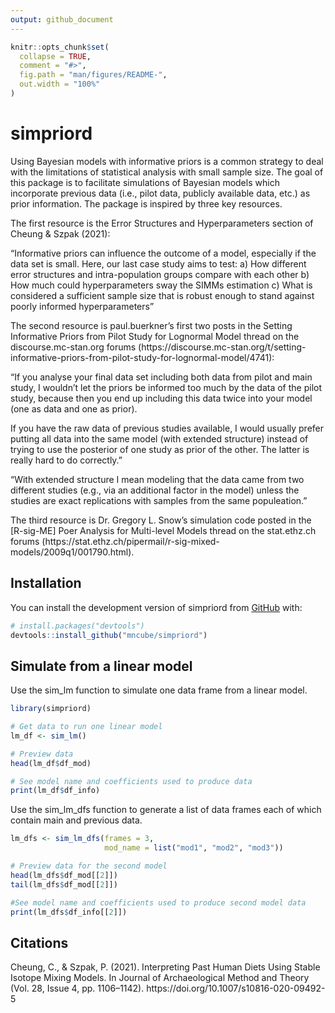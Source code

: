 ```yaml
---
output: github_document
---
```


<!-- README.md is generated from README.Rmd. Please edit that file -->

```r
knitr::opts_chunk$set(
  collapse = TRUE,
  comment = "#>",
  fig.path = "man/figures/README-",
  out.width = "100%"
)
```

# simpriord

<!-- badges: start -->
<!-- badges: end -->

Using Bayesian models with informative priors is a common strategy to deal with the limitations of
statistical analysis with small sample size.  The goal of this package is to facilitate simulations
of Bayesian models which incorporate previous data (i.e., pilot data, publicly available data, etc.)
as prior information.  The package is inspired by three key resources.

The first resource is the Error Structures and Hyperparameters section of Cheung & Szpak (2021):

  "Informative priors can influence the outcome of a model, especially if the data set is
   small. Here, our last case study aims to test:
    a) How different error structures and intra-population groups compare with each other
    b) How much could hyperparameters sway the SIMMs estimation
    c) What is considered a sufficient sample size that is robust enough to stand against
    poorly informed hyperparameters"

The second resource is paul.buerkner's first two posts in the Setting Informative Priors from
Pilot Study for Lognormal Model thread on the discourse.mc-stan.org forums (https://discourse.mc-stan.org/t/setting-informative-priors-from-pilot-study-for-lognormal-model/4741):

  "If you analyse your final data set including both data from pilot and main study, I wouldn’t let the       priors be informed too much by the data of the pilot study, because then you end up including this data    twice into your model (one as data and one as prior).

   If you have the raw data of previous studies available, I would usually prefer putting all data into the    same model (with extended structure) instead of trying to use the posterior of one study as prior of the    other. The latter is really hard to do correctly."
   
   "With extended structure I mean modeling that the data came from two different studies (e.g., via an        additional factor in the model) unless the studies are exact replications with samples from the same       populeation."
   
The third resource is Dr. Gregory L. Snow's simulation code posted in the [R-sig-ME] Poer Analysis for Multi-level Models thread on the stat.ethz.ch forums (https://stat.ethz.ch/pipermail/r-sig-mixed-models/2009q1/001790.html).

## Installation

You can install the development version of simpriord from [GitHub](https://github.com/) with:

``` r
# install.packages("devtools")
devtools::install_github("mncube/simpriord")
```

## Simulate from a linear model

Use the sim_lm function to simulate one data frame from a linear model.

```r
library(simpriord)

# Get data to run one linear model
lm_df <- sim_lm()

# Preview data
head(lm_df$df_mod)

# See model name and coefficients used to produce data
print(lm_df$df_info)
```


Use the sim_lm_dfs function to generate a list of data frames each of which contain main and previous data.

```r
lm_dfs <- sim_lm_dfs(frames = 3,
                     mod_name = list("mod1", "mod2", "mod3"))

# Preview data for the second model
head(lm_dfs$df_mod[[2]])
tail(lm_dfs$df_mod[[2]])

#See model name and coefficients used to produce second model data
print(lm_dfs$df_info[[2]])
```

## Citations

Cheung, C., & Szpak, P. (2021). Interpreting Past Human Diets Using Stable Isotope Mixing Models. In Journal of Archaeological Method and Theory (Vol. 28, Issue 4, pp. 1106–1142). https://doi.org/10.1007/s10816-020-09492-5
